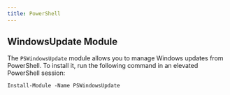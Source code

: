 ```yaml
---
title: PowerShell
---
```


## WindowsUpdate Module

The `PSWindowsUpdate` module allows you to manage Windows updates from PowerShell. To install it, run the following command in an elevated PowerShell session:

```shell
Install-Module -Name PSWindowsUpdate
```
